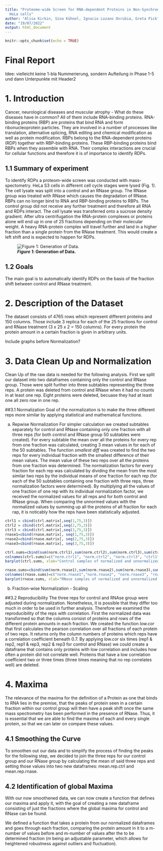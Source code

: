 ```yaml
---
title: "Proteome-wide Screen for RNA-dependent Proteins in Non-Synchronized
  HeLa cells"
author: "Alisa Kirkin, Sina Kühnel, Ignacio Lozano Onrubia, Greta Pick"
date: "19/07/2022"
output: html_document
---
```


```r
knitr::opts_chunk$set(echo = TRUE)
```

# Final Report

Idee: vielleicht keine 1-bla Nummerierung, sondern Aufteilung in Phase 1-5 und dann Unterpunkte mit Header2

# 1. Introduction

Cancer, neurological diseases and muscular atrophy - What do these diseases have in common? 
All of them include RNA-binding proteins. RNA-binding proteins (RBP) are proteins that bind RNA and form ribonucleoprotein particles. They are involved in a number of processes like translation, alternative splicing, RNA editing and chemical modification as well as protein modification. RBPs belong to the RNA-dependent proteins (RDP) together with RBP-binding proteins. These RBP-binding proteins bind RBPs when they assemble with RNA. Their complex interactions are crucial for cellular functions and therefore it is of importance to identify RDPs.


## 1.1 Summary of experiment
To identify RDPs a proteom-wide screen was conducted with mass-spectometry. HeLa S3 cells in different cell cycle stages were lysed (Fig. 1). The cell lysate was split into a control and an RNase group. The RNase group was treated with RNase which causes the degradation of RNase. RBPs can no longer bind to RNA and RBP-binding proteins to RBPs. The control group did not receive any further treatment and therefore all RNA and RDPs interact. The cell lysate was transferred onto a sucrose density gradient. After ultra centrifugation the RNA-protein complexes or proteins alone will end up in one of 25 fractions depending on their molecular weight. A heavy RNA-protein complex will travel further and land in a higher fraction than a single protein from the RNase treatment. This would create a left shift and is expected to happen for RDPs.

![***Figure 1*: Generation of Data.**](/Users/gretapick/Documents/Studium/4. Semester/Bioinformatik/Experiment.png)

## 1.2 Goals
The main goal is to automatically identify RDPs on the basis of the fraction shift between control and RNase treatment. 

# 2. Description of the Dataset
The dataset consists of 4765 rows which represent different proteins and 150 columns. Those include 3 replica for each of the 25 fractions for control and RNase treatment (3 x 25 x 2 = 150 columns). For every protein the protein amount in a certain fraction is given in arbitrary units.

Include graphs before Normalization?

# 3. Data Clean Up and Normalization 
Clean Up of the raw data is needed for the following analysis. 
First we split our dataset into two dataframes containing only the control and RNase group. Those were split further into three subtables representing the three reps. A protein was deleted from control and RNase when it had no counts in at least one rep. Eight proteins were deleted, becuase they had at least one all zero row in one rep.

##3.1 Normalization 
Goal of the normalization is to make the three different reps more similar by applying statistical and mathematical functions.

a) Repwise Normalization 
For simpler calculation we created subtables separately for control and RNase containing only one fraction with all three reps (for both control and RNase group 50 subtables were created). For every subtable the mean over all the proteins for every rep from one fraction was calculated, creating 3 mean values in for each of the 50 subtables. 
The function *smallest diff* was created to find the two reps for every individual fraction with the smallest difference of their mean values. The mean value of these two reps over all the proteins from one fraction was determined. The normalization factors for every fraction for each rep was calculated by dividing the mean from the most similar two reps by the individual means of one fraction for each rep (for each of the 50 subtables containing one fraction with three reps, three normalization factors were determined). By multiplying all the values of one fraction of one rep with its individual normalization factor, we received the normalized values for all reps and for both control and RNase group.
When comparing the unnormed values with the normalized values by summing up all the proteins of all fraction for each rap, it is noticably how the reps have been statistically adjusted. 

```r
ctrl1 = cbind(ctrl.matrix[,seq(1,75,3)])
ctrl2 = cbind(ctrl.matrix[,seq(2,75,3)])
ctrl3 = cbind(ctrl.matrix[,seq(3,75,3)])
rnase1=cbind(rnase.matrix[, seq(1,75,3)])
rnase2=cbind(rnase.matrix[, seq(2,75,3)])
rnase3=cbind(rnase.matrix[, seq(3,75,3)])

ctrl.sums=cbind(sum(norm.ctrl1),sum(norm.ctrl2),sum(norm.ctrl3),sum(ctrl1),sum(ctrl2),sum(ctrl3))
colnames(ctrl.sums)=c("norm.ctrl1", "norm.ctrl2", "norm.ctrl3", "ctrl1", "ctrl2", "ctrl3")
barplot(ctrl.sums, xlab="Control samples of normalized and unnormalized data", ylab="protein amount")

rnase.sums=cbind(sum(norm.rnase1),sum(norm.rnase2),sum(norm.rnase3),sum(rnase1),sum(rnase2),sum(rnase3))
colnames(rnase.sums)=c("norm.rnase1","norm.rnase2", "norm.rnase3", "rnase1", "rnase2", "rnase3")
barplot(rnase.sums, xlab="RNase samples of normalized and unnormalized data", ylab="protein amount")

```
 
b) Fraction-wise Normalization - Scaling

##3.2 Reproducibility
The three reps for control and RNAse group were adjusted during normalization. Nonetheless, it is possible that they differ too much in order to be used in further analysis. Therefore we examined the reproducibility of the reps with correlation. First the normalized data was transformed so that the columns consist of proteins and rows of the different protein amounts in each fraction. We created the function *low.cor* that first calculates the pearson correlation over all fractions of each protein of two reps. It returns only the column numbers of proteins which reps have a correlation coefficient beneath 0.7. By applying *low.cor* six times (rep1 & rep2, rep1 & rep3, rep2 & rep3 for control and RNase) we could create a dataframe that contains only proteins with low correlation and includes how often a protein did not correlate well. 
Proteins that have a low correlation coefficient two or three times (three times meaning that no rep correlates well) are deleted.

# 4. Maxima  
The relevance of the maxima for the definition of a Protein as one that binds to RNA lies in the premise, that the peaks of protein seen in a certain fraction within our control group will then have a peak shift once the same mass spectrometry has been performed in the presence of RNase. Thus, it is essential that we are able to find the maxima of each and every single protein, so that we can later on compare these values.

## 4.1 Smoothing the Curve
To smoothen out our data and to simplify the process of finding the peaks for the following step, we decided to join the three reps for our control group and our RNase group by calculating the mean of said three reps and setting those values into two new dataframes: mean.rep.ctrl and mean.rep.rnase. 

## 4.2 Identification of global Maxima
With our now smoothened data, we can now create a function that defines our maxima and apply it, with the goal of creating a new dataframe consisting of just the fractions where the global maxima for control and RNase can be found. 

We defined a function that takes a protein from our normalized dataframes and goes through each fraction, comparing the protein amount in it to a m-number of values before and m-number of values after the to be determined fraction (m being an adjustable parameter, which allows for heightened robustness against outliers and fluctuation).













```r

```


